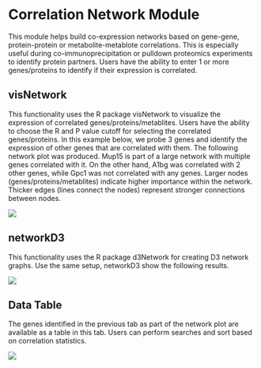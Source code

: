# Correlation Network Module

This module helps build co-expression networks based on gene-gene, protein-protein or metabolite-metablote correlations. This is especially useful during co-immunoprecipitation or pulldown proteomics experiments to identify protein partners. Users have the ability to enter 1 or more genes/proteins to identify if their expression is correlated.

## visNetwork

This functionality uses the R package visNetwork to visualize the expression of correlated genes/proteins/metablites. Users have the ability to choose the R and P value cutoff for selecting the correlated genes/proteins. In this example below, we probe 3 genes and identify the expression of other genes that are correlated with them. The following network plot was produced. Mup15 is part of a large network with multiple genes correlated with it. On the other hand, A1bg was correlated with 2 other genes, while Gpc1 was not correlated with any genes. Larger nodes (genes/proteins/metablites) indicate higher importance within the network. Thicker edges (lines connect the nodes) represent stronger connections between nodes.

[![](`r pic_path`f12-1.png)](`r pic_path`f12-1.png)

## networkD3

This functionality uses the R package d3Network for creating D3 network graphs. Use the same setup, networkD3 show the following results.

[![](`r pic_path`f12-2.png)](`r pic_path`f12-2.png)

## Data Table

The genes identified in the previous tab as part of the network plot are available as a table in this tab. Users can perform searches and sort based on correlation statistics.

[![](`r pic_path`f12-3.png)](`r pic_path`f12-3.png)
